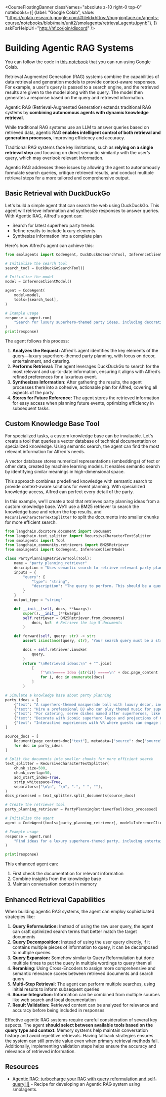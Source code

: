 <CourseFloatingBanner 
  classNames="absolute z-10 right-0 top-0"
  notebooks={[
    {label: "Google Colab", value: "https://colab.research.google.com/#fileId=https://huggingface.co/agents-course/notebooks/blob/main/unit2/smolagents/retrieval_agents.ipynb"},
]}
askForHelpUrl="http://hf.co/join/discord" />

# Building Agentic RAG Systems

<Tip>
You can follow the code in <a href="https://huggingface.co/agents-course/notebooks/blob/main/unit2/smolagents/retrieval_agents.ipynb" target="_blank">this notebook</a> that you can run using Google Colab.
</Tip>

Retrieval Augmented Generation (RAG) systems combine the capabilities of data retrieval and generation models to provide context-aware responses. For example, a user's query is passed to a search engine, and the retrieved results are given to the model along with the query. The model then generates a response based on the query and retrieved information.

Agentic RAG (Retrieval-Augmented Generation) extends traditional RAG systems by **combining autonomous agents with dynamic knowledge retrieval**. 

While traditional RAG systems use an LLM to answer queries based on retrieved data, agentic RAG **enables intelligent control of both retrieval and generation processes**, improving efficiency and accuracy.

Traditional RAG systems face key limitations, such as **relying on a single retrieval step** and focusing on direct semantic similarity with the user’s query, which may overlook relevant information. 

Agentic RAG addresses these issues by allowing the agent to autonomously formulate search queries, critique retrieved results, and conduct multiple retrieval steps for a more tailored and comprehensive output.

## Basic Retrieval with DuckDuckGo

Let's build a simple agent that can search the web using DuckDuckGo. This agent will retrieve information and synthesize responses to answer queries. With Agentic RAG, Alfred's agent can:

* Search for latest superhero party trends
* Refine results to include luxury elements
* Synthesize information into a complete plan

Here's how Alfred's agent can achieve this:

```python
from smolagents import CodeAgent, DuckDuckGoSearchTool, InferenceClientModel

# Initialize the search tool
search_tool = DuckDuckGoSearchTool()

# Initialize the model
model = InferenceClientModel()

agent = CodeAgent(
    model=model,
    tools=[search_tool],
)

# Example usage
response = agent.run(
    "Search for luxury superhero-themed party ideas, including decorations, entertainment, and catering."
)
print(response)
```

The agent follows this process:

1. **Analyzes the Request:** Alfred’s agent identifies the key elements of the query—luxury superhero-themed party planning, with focus on decor, entertainment, and catering.
2. **Performs Retrieval:**  The agent leverages DuckDuckGo to search for the most relevant and up-to-date information, ensuring it aligns with Alfred’s refined preferences for a luxurious event.
3. **Synthesizes Information:** After gathering the results, the agent processes them into a cohesive, actionable plan for Alfred, covering all aspects of the party.
4. **Stores for Future Reference:** The agent stores the retrieved information for easy access when planning future events, optimizing efficiency in subsequent tasks.

## Custom Knowledge Base Tool

For specialized tasks, a custom knowledge base can be invaluable. Let's create a tool that queries a vector database of technical documentation or specialized knowledge. Using semantic search, the agent can find the most relevant information for Alfred's needs.

A vector database stores numerical representations (embeddings) of text or other data, created by machine learning models. It enables semantic search by identifying similar meanings in high-dimensional space.

This approach combines predefined knowledge with semantic search to provide context-aware solutions for event planning. With specialized knowledge access, Alfred can perfect every detail of the party.

In this example, we'll create a tool that retrieves party planning ideas from a custom knowledge base. We'll use a BM25 retriever to search the knowledge base and return the top results, and `RecursiveCharacterTextSplitter` to split the documents into smaller chunks for more efficient search.

```python
from langchain.docstore.document import Document
from langchain.text_splitter import RecursiveCharacterTextSplitter
from smolagents import Tool
from langchain_community.retrievers import BM25Retriever
from smolagents import CodeAgent, InferenceClientModel

class PartyPlanningRetrieverTool(Tool):
    name = "party_planning_retriever"
    description = "Uses semantic search to retrieve relevant party planning ideas for Alfred’s superhero-themed party at Wayne Manor."
    inputs = {
        "query": {
            "type": "string",
            "description": "The query to perform. This should be a query related to party planning or superhero themes.",
        }
    }
    output_type = "string"

    def __init__(self, docs, **kwargs):
        super().__init__(**kwargs)
        self.retriever = BM25Retriever.from_documents(
            docs, k=5  # Retrieve the top 5 documents
        )

    def forward(self, query: str) -> str:
        assert isinstance(query, str), "Your search query must be a string"

        docs = self.retriever.invoke(
            query,
        )
        return "\nRetrieved ideas:\n" + "".join(
            [
                f"\n\n===== Idea {str(i)} =====\n" + doc.page_content
                for i, doc in enumerate(docs)
            ]
        )

# Simulate a knowledge base about party planning
party_ideas = [
    {"text": "A superhero-themed masquerade ball with luxury decor, including gold accents and velvet curtains.", "source": "Party Ideas 1"},
    {"text": "Hire a professional DJ who can play themed music for superheroes like Batman and Wonder Woman.", "source": "Entertainment Ideas"},
    {"text": "For catering, serve dishes named after superheroes, like 'The Hulk's Green Smoothie' and 'Iron Man's Power Steak.'", "source": "Catering Ideas"},
    {"text": "Decorate with iconic superhero logos and projections of Gotham and other superhero cities around the venue.", "source": "Decoration Ideas"},
    {"text": "Interactive experiences with VR where guests can engage in superhero simulations or compete in themed games.", "source": "Entertainment Ideas"}
]

source_docs = [
    Document(page_content=doc["text"], metadata={"source": doc["source"]})
    for doc in party_ideas
]

# Split the documents into smaller chunks for more efficient search
text_splitter = RecursiveCharacterTextSplitter(
    chunk_size=500,
    chunk_overlap=50,
    add_start_index=True,
    strip_whitespace=True,
    separators=["\n\n", "\n", ".", " ", ""],
)
docs_processed = text_splitter.split_documents(source_docs)

# Create the retriever tool
party_planning_retriever = PartyPlanningRetrieverTool(docs_processed)

# Initialize the agent
agent = CodeAgent(tools=[party_planning_retriever], model=InferenceClientModel())

# Example usage
response = agent.run(
    "Find ideas for a luxury superhero-themed party, including entertainment, catering, and decoration options."
)

print(response)
```

This enhanced agent can:
1. First check the documentation for relevant information
2. Combine insights from the knowledge base
3. Maintain conversation context in memory

## Enhanced Retrieval Capabilities

When building agentic RAG systems, the agent can employ sophisticated strategies like:

1. **Query Reformulation:** Instead of using the raw user query, the agent can craft optimized search terms that better match the target documents
2. **Query Decomposition:** Instead of using the user query directly, if it contains multiple pieces of information to query, it can be decomposed to multiple queries
3. **Query Expansion:** Somehow similar to Query Reformulation but done multiple times to put the query in multiple wordings to query them all
4. **Reranking:** Using Cross-Encoders to assign more comprehensive and semantic relevance scores between retrieved documents and search query
5. **Multi-Step Retrieval:** The agent can perform multiple searches, using initial results to inform subsequent queries
6. **Source Integration:** Information can be combined from multiple sources like web search and local documentation
7. **Result Validation:** Retrieved content can be analyzed for relevance and accuracy before being included in responses

Effective agentic RAG systems require careful consideration of several key aspects. The agent **should select between available tools based on the query type and context**. Memory systems help maintain conversation history and avoid repetitive retrievals. Having fallback strategies ensures the system can still provide value even when primary retrieval methods fail. Additionally, implementing validation steps helps ensure the accuracy and relevance of retrieved information.

## Resources

- [Agentic RAG: turbocharge your RAG with query reformulation and self-query! 🚀](https://huggingface.co/learn/cookbook/agent_rag) - Recipe for developing an Agentic RAG system using smolagents.
